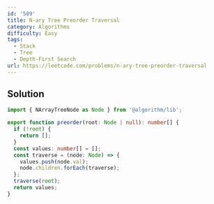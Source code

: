 ```yaml
---
id: '589'
title: N-ary Tree Preorder Traversal
category: Algorithms
difficulty: Easy
tags:
  - Stack
  - Tree
  - Depth-First Search
url: https://leetcode.com/problems/n-ary-tree-preorder-traversal
---
```


## Solution

```typescript filename="solution.ts" copy
import { NArrayTreeNode as Node } from '@algorithm/lib';

export function preorder(root: Node | null): number[] {
  if (!root) {
    return [];
  }
  const values: number[] = [];
  const traverse = (node: Node) => {
    values.push(node.val);
    node.children.forEach(traverse);
  };
  traverse(root);
  return values;
}
```
